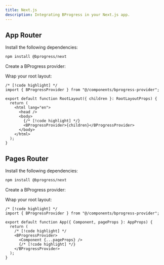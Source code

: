 ```yaml
---
title: Next.js
description: Integrating BProgress in your Next.js app.
---
```


## App Router

<Steps>

<Step>Install the following dependencies:</Step>

```bash
npm install @bprogress/next
```

<Step>Create a BProgress provider:</Step>

<ComponentSource type="components" name="bprogress-provider-next-app" />

<Step>Wrap your root layout:</Step>

```tsx title="app/layout.tsx"
/* [!code highlight] */
import { BProgressProvider } from "@/components/bprogress-provider";

export default function RootLayout({ children }: RootLayoutProps) {
  return (
    <html lang="en">
      <head />
      <body>
        {/* [!code highlight] */}
        <BProgressProvider>{children}</BProgressProvider>
      </body>
    </html>
  );
}
```

</Steps>

## Pages Router

<Steps>

<Step>Install the following dependencies:</Step>

```bash
npm install @bprogress/next
```

<Step>Create a BProgress provider:</Step>

<ComponentSource type="components" name="bprogress-provider-next-pages" />

<Step>Wrap your root layout:</Step>

```tsx title="pages/_app.tsx"
/* [!code highlight] */
import { BProgressProvider } from "@/components/bprogress-provider";

export default function App({ Component, pageProps }: AppProps) {
  return (
    /* [!code highlight] */
    <BProgressProvider>
      <Component {...pageProps} />
      {/* [!code highlight] */}
    </BProgressProvider>
  );
}
```

</Steps>
